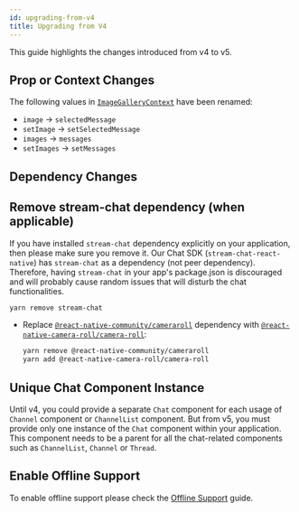 ```yaml
---
id: upgrading-from-v4
title: Upgrading from V4
---
```



This guide highlights the changes introduced from v4 to v5.

## Prop or Context Changes

The following values in [`ImageGalleryContext`](../../contexts/image-gallery-context/#value) have been renamed:

- `image` -> `selectedMessage`
- `setImage` -> `setSelectedMessage`
- `images` -> `messages`
- `setImages` -> `setMessages`

## Dependency Changes

## Remove stream-chat dependency (when applicable)

If you have installed `stream-chat` dependency explicitly on your application, then please make sure you remove it.
Our Chat SDK (`stream-chat-react-native`) has `stream-chat` as a dependency (not peer dependency).
Therefore, having `stream-chat` in your app's package.json is discouraged and will probably cause random issues that will disturb the chat functionalities.

```bash
yarn remove stream-chat
```

- Replace [`@react-native-community/cameraroll`](https://github.com/react-native-cameraroll/react-native-cameraroll) dependency with [`@react-native-camera-roll/camera-roll`](https://www.npmjs.com/package/@react-native-camera-roll/camera-roll):

  ```bash
  yarn remove @react-native-community/cameraroll
  yarn add @react-native-camera-roll/camera-roll
  ```

## Unique Chat Component Instance

Until v4, you could provide a separate `Chat` component for each usage of `Channel` component or `ChannelList` component.
But from v5, you must provide only one instance of the `Chat` component within your application.
This component needs to be a parent for all the chat-related components such as `ChannelList`, `Channel` or `Thread`.

## Enable Offline Support

To enable offline support please check the [Offline Support](./offline_support.mdx) guide.
